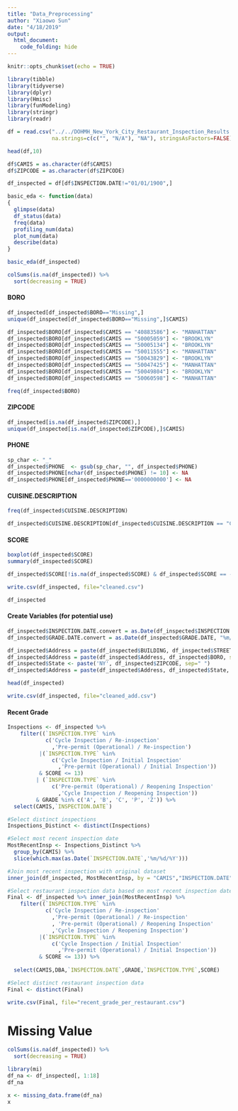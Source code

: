```yaml
---
title: "Data_Preprocessing"
author: "Xiaowo Sun"
date: "4/18/2019"
output: 
  html_document:
    code_folding: hide
---
```


```r
knitr::opts_chunk$set(echo = TRUE)
```

```r
library(tibble)
library(tidyverse) 
library(dplyr)
library(Hmisc)
library(funModeling)
library(stringr)
library(readr)
```

```r
df = read.csv("../../DOHMH_New_York_City_Restaurant_Inspection_Results.csv", 
              na.strings=c(c("", "N/A"), "NA"), stringsAsFactors=FALSE)
```

```r
head(df,10)
```

```r
df$CAMIS = as.character(df$CAMIS)
df$ZIPCODE = as.character(df$ZIPCODE)
```

```r
df_inspected = df[df$INSPECTION.DATE!="01/01/1900",]
```

```r
basic_eda <- function(data)
{
  glimpse(data)
  df_status(data)
  freq(data) 
  profiling_num(data)
  plot_num(data)
  describe(data)
}

basic_eda(df_inspected)
```

```r
colSums(is.na(df_inspected)) %>%
  sort(decreasing = TRUE)
```

#### BORO
```r
df_inspected[df_inspected$BORO=="Missing",]
unique(df_inspected[df_inspected$BORO=="Missing",]$CAMIS)

df_inspected$BORO[df_inspected$CAMIS == "40883586"] <- "MANHATTAN"
df_inspected$BORO[df_inspected$CAMIS == "50005059"] <- "BROOKLYN"
df_inspected$BORO[df_inspected$CAMIS == "50005134"] <- "BROOKLYN"
df_inspected$BORO[df_inspected$CAMIS == "50011555"] <- "MANHATTAN"
df_inspected$BORO[df_inspected$CAMIS == "50043829"] <- "BROOKLYN"
df_inspected$BORO[df_inspected$CAMIS == "50047425"] <- "MANHATTAN"
df_inspected$BORO[df_inspected$CAMIS == "50049804"] <- "BROOKLYN"
df_inspected$BORO[df_inspected$CAMIS == "50060598"] <- "MANHATTAN"

freq(df_inspected$BORO) 
```

#### ZIPCODE
```r
df_inspected[is.na(df_inspected$ZIPCODE),]
unique(df_inspected[is.na(df_inspected$ZIPCODE),]$CAMIS)
```

#### PHONE
```r
sp_char <- "_"
df_inspected$PHONE  <- gsub(sp_char, "", df_inspected$PHONE)
df_inspected$PHONE[nchar(df_inspected$PHONE) != 10] <- NA 
df_inspected$PHONE[df_inspected$PHONE=='0000000000'] <- NA
```

#### CUISINE.DESCRIPTION
```r
freq(df_inspected$CUISINE.DESCRIPTION)
```
```r
df_inspected$CUISINE.DESCRIPTION[df_inspected$CUISINE.DESCRIPTION == "CafÃ©/Coffee/Tea"] <- "Cafe/Coffee/Tea"
```

#### SCORE
```r
boxplot(df_inspected$SCORE)
summary(df_inspected$SCORE)
```

```r
df_inspected$SCORE[!is.na(df_inspected$SCORE) & df_inspected$SCORE == -1] <- NA
```

```r
write.csv(df_inspected, file="cleaned.csv")
```

```r
df_inspected
```

#### Create Variables (for potential use)
```r
df_inspected$INSPECTION.DATE.convert = as.Date(df_inspected$INSPECTION.DATE, "%m/%d/%Y")
df_inspected$GRADE.DATE.convert = as.Date(df_inspected$GRADE.DATE, "%m/%d/%Y")

df_inspected$Address = paste(df_inspected$BUILDING, df_inspected$STREET, sep=" ")
df_inspected$Address = paste(df_inspected$Address, df_inspected$BORO, sep=", ")
df_inspected$State <- paste('NY', df_inspected$ZIPCODE, sep=" ")
df_inspected$Address = paste(df_inspected$Address, df_inspected$State, sep=", ")
```

```r
head(df_inspected)
```

```r
write.csv(df_inspected, file="cleaned_add.csv")
```

#### Recent Grade
```r
Inspections <- df_inspected %>%
    filter((`INSPECTION.TYPE` %in% 
            c('Cycle Inspection / Re-inspection'
              ,'Pre-permit (Operational) / Re-inspection')
          |(`INSPECTION.TYPE` %in%
              c('Cycle Inspection / Initial Inspection'
                ,'Pre-permit (Operational) / Initial Inspection')) 
          & SCORE <= 13)
         | (`INSPECTION.TYPE` %in%  
              c('Pre-permit (Operational) / Reopening Inspection'
                ,'Cycle Inspection / Reopening Inspection'))
         & GRADE %in% c('A', 'B', 'C', 'P', 'Z')) %>%
  select(CAMIS,`INSPECTION.DATE`)

#Select distinct inspections
Inspections_Distinct <- distinct(Inspections)

#Select most recent inspection date
MostRecentInsp <- Inspections_Distinct %>%
  group_by(CAMIS) %>%
  slice(which.max(as.Date(`INSPECTION.DATE`,'%m/%d/%Y')))

#Join most recent inspection with original dataset
inner_join(df_inspected, MostRecentInsp, by = "CAMIS","INSPECTION.DATE")

#Select restaurant inspection data based on most recent inspection date
Final <- df_inspected %>% inner_join(MostRecentInsp) %>%
    filter((`INSPECTION.TYPE` %in% 
            c('Cycle Inspection / Re-inspection'
              ,'Pre-permit (Operational) / Re-inspection'
              , 'Pre-permit (Operational) / Reopening Inspection' 
              ,'Cycle Inspection / Reopening Inspection')
          |(`INSPECTION.TYPE` %in%
              c('Cycle Inspection / Initial Inspection'
                ,'Pre-permit (Operational) / Initial Inspection')) 
          & SCORE <= 13)) %>%
  
  select(CAMIS,DBA,`INSPECTION.DATE`,GRADE,`INSPECTION.TYPE`,SCORE)

#Select distinct restaurant inspection data
Final <- distinct(Final)

```

```r
write.csv(Final, file="recent_grade_per_restaurant.csv")
```

# Missing Value
```r
colSums(is.na(df_inspected)) %>%
  sort(decreasing = TRUE)
```



```r
library(mi)
df_na <- df_inspected[, 1:18]
df_na
```

```r
x <- missing_data.frame(df_na)
x
```
